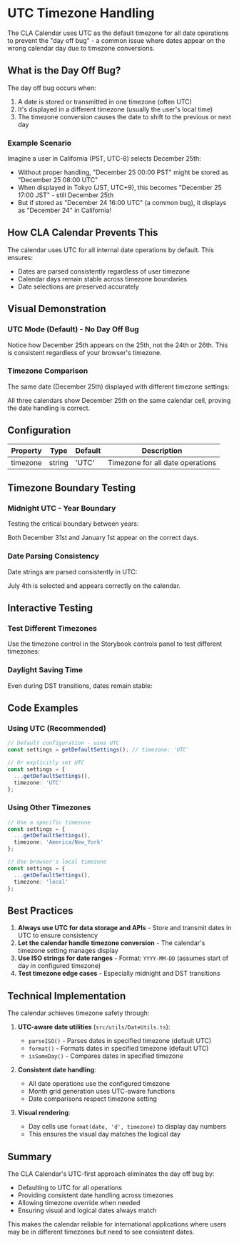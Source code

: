 
<Meta of={UTCTimezoneStories} />

# UTC Timezone Handling

The CLA Calendar uses UTC as the default timezone for all date operations to prevent the "day off bug" - a common issue where dates appear on the wrong calendar day due to timezone conversions.

## What is the Day Off Bug?

The day off bug occurs when:
1. A date is stored or transmitted in one timezone (often UTC)
2. It's displayed in a different timezone (usually the user's local time)
3. The timezone conversion causes the date to shift to the previous or next day

### Example Scenario

Imagine a user in California (PST, UTC-8) selects December 25th:
- Without proper handling, "December 25 00:00 PST" might be stored as "December 25 08:00 UTC"
- When displayed in Tokyo (JST, UTC+9), this becomes "December 25 17:00 JST" - still December 25th
- But if stored as "December 24 16:00 UTC" (a common bug), it displays as "December 24" in California!

## How CLA Calendar Prevents This

The calendar uses UTC for all internal date operations by default. This ensures:
- Dates are parsed consistently regardless of user timezone
- Calendar days remain stable across timezone boundaries
- Date selections are preserved accurately

## Visual Demonstration

### UTC Mode (Default) - No Day Off Bug

<Canvas>
  <Story of={UTCTimezoneStories.DefaultUTC} />
</Canvas>

Notice how December 25th appears on the 25th, not the 24th or 26th. This is consistent regardless of your browser's timezone.

### Timezone Comparison

The same date (December 25th) displayed with different timezone settings:

<Canvas>
  <Story of={UTCTimezoneStories.TimezoneComparison} />
</Canvas>

All three calendars show December 25th on the same calendar cell, proving the date handling is correct.

## Configuration

<div className="settings-table">
  <table>
    <thead>
      <tr>
        <th>Property</th>
        <th>Type</th>
        <th>Default</th>
        <th>Description</th>
      </tr>
    </thead>
    <tbody>
      <tr>
        <td>timezone</td>
        <td>string</td>
        <td>'UTC'</td>
        <td>Timezone for all date operations</td>
      </tr>
    </tbody>
  </table>
</div>

## Timezone Boundary Testing

### Midnight UTC - Year Boundary

Testing the critical boundary between years:

<Canvas>
  <Story of={UTCTimezoneStories.MidnightUTC} />
</Canvas>

Both December 31st and January 1st appear on the correct days.

### Date Parsing Consistency

Date strings are parsed consistently in UTC:

<Canvas>
  <Story of={UTCTimezoneStories.DateParsingConsistency} />
</Canvas>

July 4th is selected and appears correctly on the calendar.

## Interactive Testing

### Test Different Timezones

Use the timezone control in the Storybook controls panel to test different timezones:

<Canvas>
  <Story of={UTCTimezoneStories.InteractiveTimezoneSwitcher} />
</Canvas>

### Daylight Saving Time

Even during DST transitions, dates remain stable:

<Canvas>
  <Story of={UTCTimezoneStories.DaylightSavingTime} />
</Canvas>

## Code Examples

### Using UTC (Recommended)

```typescript
// Default configuration - uses UTC
const settings = getDefaultSettings(); // timezone: 'UTC'

// Or explicitly set UTC
const settings = {
  ...getDefaultSettings(),
  timezone: 'UTC'
};
```

### Using Other Timezones

```typescript
// Use a specific timezone
const settings = {
  ...getDefaultSettings(),
  timezone: 'America/New_York'
};

// Use browser's local timezone
const settings = {
  ...getDefaultSettings(),
  timezone: 'local'
};
```

## Best Practices

1. **Always use UTC for data storage and APIs** - Store and transmit dates in UTC to ensure consistency
2. **Let the calendar handle timezone conversion** - The calendar's timezone setting manages display
3. **Use ISO strings for date ranges** - Format: `YYYY-MM-DD` (assumes start of day in configured timezone)
4. **Test timezone edge cases** - Especially midnight and DST transitions

## Technical Implementation

The calendar achieves timezone safety through:

1. **UTC-aware date utilities** (`src/utils/DateUtils.ts`):
   - `parseISO()` - Parses dates in specified timezone (default UTC)
   - `format()` - Formats dates in specified timezone (default UTC)
   - `isSameDay()` - Compares dates in specified timezone

2. **Consistent date handling**:
   - All date operations use the configured timezone
   - Month grid generation uses UTC-aware functions
   - Date comparisons respect timezone setting

3. **Visual rendering**:
   - Day cells use `format(date, 'd', timezone)` to display day numbers
   - This ensures the visual day matches the logical day

## Summary

The CLA Calendar's UTC-first approach eliminates the day off bug by:
- Defaulting to UTC for all operations
- Providing consistent date handling across timezones
- Allowing timezone override when needed
- Ensuring visual and logical dates always match

This makes the calendar reliable for international applications where users may be in different timezones but need to see consistent dates.